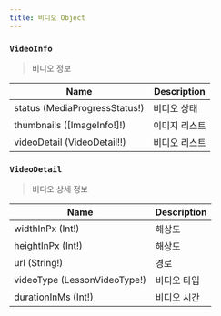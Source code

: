 ```yaml
---
title: 비디오 Object
---
```



### `VideoInfo`
> 비디오 정보

| Name | Description |
| -------- | -------- | 
| status  (<Link to="/enum/video/#MediaProgressStatus">MediaProgressStatus!</Link>) | 비디오 상태
| thumbnails  ([<Link to="/object/imageInfo/#ImageInfo">ImageInfo!</Link>]!) | 이미지 리스트
| videoDetail (<Link to="/object/video/#VideoDetail">VideoDetail!</Link>!) | 비디오 리스트

### `VideoDetail`
> 비디오 상세 정보

| Name | Description |
| -------- | -------- | 
| widthInPx (Int!) | 해상도 
| heightInPx (Int!) | 해상도
| url (String!) | 경로 
| videoType (<Link to="/enum/lesson/#LessonVideoType">LessonVideoType!</Link>) | 비디오 타입
| durationInMs (Int!) | 비디오 시간
